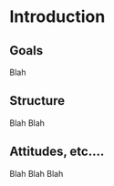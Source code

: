 # Introduction {#introduction}

## Goals

Blah  

## Structure

Blah Blah 

## Attitudes, etc....

Blah Blah Blah
